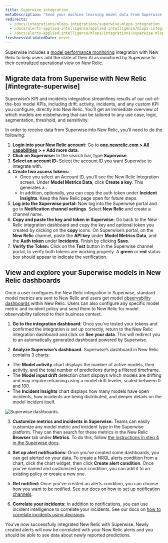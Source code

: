 ```yaml
---
title: Superwise integration
metaDescription: "Send your machine learning model data from Superwise to New Relic to understand your model's performance."
redirects:
  - /docs/integrations/mlops-integrations/superwise-mlops-integration
  - /docs/alerts-applied-intelligence/applied-intelligence/mlops-integrations/superwise-mlops-integration
  - /docs/alerts-applied-intelligence/mlops/integrations/superwise-mlops-integration
freshnessValidatedDate: never
---
```



Superwise includes a [model performance monitoring](/docs/alerts-applied-intelligence/mlops/get-started/intro-mlops/) integration with New Relic to help users add the state of their AI as monitored by Superwise to their centralized operational view on New Relic.

## Migrate data from Superwise with New Relic [#integrate-superwise]

Superwise’s KPI and incidents integration streamlines results of our out-of-the-box model KPIs, including drift, activity, incidents, and any custom KPI you configure, directly into New Relic. You’ll get an immediate overview of which models are misbehaving that can be tailored to any use case, logic, segmentation, threshold, and sensitivity.

In order to receive data from Superwise into New Relic, you’ll need to do the following:

1. **Login into your New Relic account:** Go to **[one.newrelic.com > All capabilities](https://one.newrelic.com/all-capabilities) > + Add more data**.
2. **Click on Superwise:** In the search bar, type **Superwise**.
3. **Select an account ID:** Select the account ID you want Superwise to integrate with.
4. **Create two access tokens:**
    * Once you select an Account ID, you'll see the New Relic Integration screen. Under **Model Metrics Data**, click **Create a key**. This generates a <InlinePopover type="licenseKey" />.
    * In addition, optionally, you can copy the auth token under **Incident Insights**. Keep the New Relic page open for future steps.
5. **Log into the Superwise portal:** Now log into the Superwise portal and go to **Notification channel settings**. Select **New Relic** and create a channel name.
6. **Copy and paste the key and token in Superwise:** Go back to the New Relic integration dashboard and copy the key and optional token you created by clicking on the **copy** icons. On Superwise’s portal, on the **New Relic** channel, paste the **API key** under **Model Metrics Data**, and the **Auth token** under **Incidents**. Finish by clicking **Save**.
7. **Verify the Token:** Click on the **Test** button in the Superwise channel portal, to verify both tokens are working properly. A **green** or **red** status box should appear to indicate the verification.

<InstallFeedback />

## View and explore your Superwise models in New Relic dashboards

Once a user configures the New Relic integration in Superwise, standard model metrics are sent to New Relic and users get model [observability dashboards](/docs/query-your-data/explore-query-data/dashboards/introduction-dashboards/) within New Relic. Users can also configure any specific model metric and incident policy and send them to  New Relic for model observability tailored to their business context.

1. **Go to the integration dashboard:** Once you’ve tested your tokens and confirmed the integration is set up correctly, return to the New Relic integration dashboard and click on **See your data**. This will redirect you to an automatically generated dashboard powered by Superwise.

2. **Analyze Superwise’s dashboard.** Superwise’s dashboard in New Relic contains 3 charts:

* The **Model activity** chart displays the number of active models, their activity, and the total number of predictions during a filtered timeframe.
* The **Model input drift** detection chart displays which models are drifting and may require retraining using a model drift leveler, scaled between 0 and 100.
* The **Incident Insights** chart displays how many models have open incidents, how incidents are being distributed, and deeper details on the model incident itself.

<img
  title="Superwise's dashboards"
  alt="Superwise dashboards."
  src={modelperformancemonitoringSuperwiseDashboard}
/>

3. **Customize metrics and incidents in Superwise:** Teams can easily customize any model metric and incident type in the Superwise platform. They can then search for these metrics in the New Relic **Browser** tab under **Metrics**. To do this, follow [the instructions in step 4 in the Superwise docs](https://docs.superwise.ai/docs/new-relic#4-customize-metrics-and-incidents-you-would-like-to-send).

4. **Set up alert notifications:** Once you've created some dashboards, you can get alerted on your data. To create a NRQL alerts condition from a chart, click the chart widget, then click **Create alert condition**. Once you've named and customized your condition, you can add it to an existing policy or create a new one.

5. **Get notified:** Once you've created an alerts condition, you can choose how you want to be notified. See our docs on [how to set up notification channels](/docs/alerts-applied-intelligence/new-relic-alerts/alert-notifications/notification-channels-control-where-send-alerts/).

6. **Correlate your incidents:** In addition to notifications, you can use incident intelligence to correlate your incidents. See our docs on [how to correlate incidents using decisions](/docs/alerts-applied-intelligence/applied-intelligence/incident-intelligence/change-applied-intelligence-correlation-logic-decisions/).

You’ve now successfully integrated New Relic with Superwise. Newly created alerts will now be correlated with your New Relic alerts and you should be able to see data about newly reported predictions.
